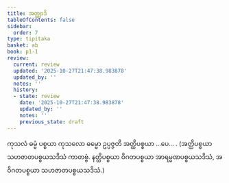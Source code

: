 ```yaml
---
title: အတ္ထျာဒိ
tableOfContents: false
sidebar:
  order: 7
type: tipitaka
basket: ab
book: p1-1
review:
  current: review
  updated: '2025-10-27T21:47:38.983878'
  updated_by: ''
  notes: ''
  history:
  - state: review
    date: '2025-10-27T21:47:38.983878'
    updated_by: ''
    notes: ''
    previous_state: draft
---
```



<ReviewStatus review={frontmatter.review} showDetails={true} />

<HypothesisAnnotation frontmatter={frontmatter} />

<DynamicBreadcrumb />

<Division number="133" book="p1-1" e="ch" v="36" p="45">

<Paragraph number="496" book="p1-1">
ကုသလံ ဓမ္မံ ပစ္စယာ ကုသလော ဓမ္မော ဥပ္ပဇ္ဇတိ အတ္ထိပစ္စယာ …ပေ… . (အတ္ထိပစ္စယာ သဟဇာတပစ္စယသဒိသံ ကာတဗ္ဗံ. နတ္ထိပစ္စယာ ဝိဂတပစ္စယာ အာရမ္မဏပစ္စယသဒိသံ, အဝိဂတပစ္စယာ သဟဇာတပစ္စယသဒိသံ.)
</Paragraph>
</Division>